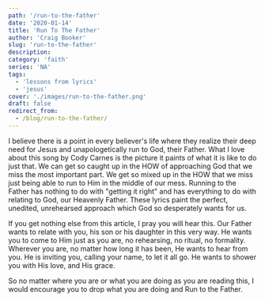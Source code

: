 ```yaml
---
path: '/run-to-the-father'
date: '2020-01-14'
title: 'Run To The Father'
author: 'Craig Booker'
slug: 'run-to-the-father'
description:
category: 'faith'
series: 'NA'
tags:
  - 'lessons from lyrics'
  - 'jesus'
cover: './images/run-to-the-father.png'
draft: false
redirect_from:
  - /blog/run-to-the-father/
---
```


I believe there is a point in every believer's life where they realize their deep need for Jesus and unapologetically run to God, their Father. What I love about this song by Cody Carnes is the picture it paints of what it is like to do just that. We can get so caught up in the HOW of approaching God that we miss the most important part. We get so mixed up in the HOW that we miss just being able to run to Him in the middle of our mess. Running to the Father has nothing to do with "getting it right" and has everything to do with relating to God, our Heavenly Father. These lyrics paint the perfect, unedited, unrehearsed approach which God so desperately wants for us.

If you get nothing else from this article, I pray you will hear this. Our Father wants to relate with you, his son or his daughter in this very way. He wants you to come to Him just as you are, no rehearsing, no ritual, no formality. Wherever you are, no matter how long it has been, He wants to hear from you. He is inviting you, calling your name, to let it all go. He wants to shower you with His love, and His grace.

So no matter where you are or what you are doing as you are reading this, I would encourage you to drop what you are doing and Run to the Father.
